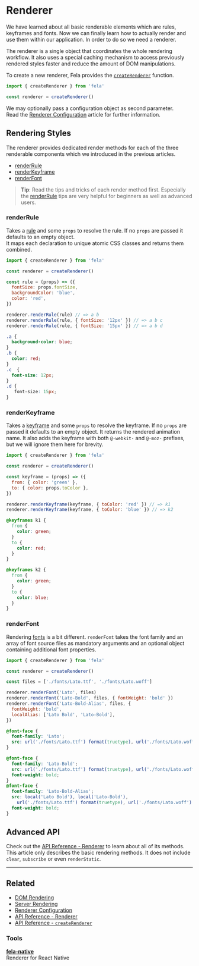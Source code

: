 # Renderer

We have learned about all basic renderable elements which are rules, keyframes and fonts. Now we can finally learn how to actually render and use them within our application. In order to do so we need a renderer.

The renderer is a single object that coordinates the whole rendering workflow. It also uses a special caching mechanism to access previously rendered styles faster and reduce the amount of DOM manipulations.

To create a new renderer, Fela provides the [`createRenderer`](api/fela/createRenderer) function.

```javascript
import { createRenderer } from 'fela'

const renderer = createRenderer()
```

We may optionally pass a configuration object as second parameter.<br />
Read the [Renderer Configuration](advanced/renderer-configuration) article for further information.

## Rendering Styles

The renderer provides dedicated render methods for each of the three renderable components which we introduced in the previous articles.

- [renderRule](api/fela/renderer#renderrule)
- [renderKeyframe](api/fela/renderer#renderkeyframe)
- [renderFont](api/fela/renderer#renderfont)

> **Tip**: Read the tips and tricks of each render method first. Especially the [renderRule](api/fela/renderer#renderrule) tips are very helpful for beginners as well as advanced users.

### renderRule

Takes a [rule](basics/rules) and some `props` to resolve the rule. If no `props` are passed it defaults to an empty object.<br />
It maps each declaration to unique atomic CSS classes and returns them combined.

```javascript
import { createRenderer } from 'fela'

const renderer = createRenderer()

const rule = (props) => ({
  fontSize: props.fontSize,
  backgroundColor: 'blue',
  color: 'red',
})

renderer.renderRule(rule) // => a b
renderer.renderRule(rule, { fontSize: '12px' }) // => a b c
renderer.renderRule(rule, { fontSize: '15px' }) // => a b d
```

```css name=output.css
.a {
  background-color: blue;
}
.b {
  color: red;
}
.c  {
  font-size: 12px;
}
.d {
   font-size: 15px;
}
```

### renderKeyframe

Takes a [keyframe](basics/keyframes) and some `props` to resolve the keyframe. If no `props` are passed it defaults to an empty object.
It returns the rendered animation name.
It also adds the keyframe with both `@-webkit-` and `@-moz-` prefixes, but we will ignore them here for brevity.

```javascript
import { createRenderer } from 'fela'

const renderer = createRenderer()

const keyframe = (props) => ({
  from: { color: 'green' },
  to: { color: props.toColor },
})

renderer.renderKeyframe(keyframe, { toColor: 'red' }) // => k1
renderer.renderKeyframe(keyframe, { toColor: 'blue' }) // => k2
```

```css name=output.css
@keyframes k1 {
  from {
    color: green;
  }
  to {
    color: red;
  }
}

@keyframes k2 {
  from {
    color: green;
  }
  to {
    color: blue;
  }
}
```

### renderFont

Rendering [fonts](basics/fonts) is a bit different. `renderFont` takes the font family and an array of font source files as mandatory arguments and an optional object containing additional font properties.

```javascript
import { createRenderer } from 'fela'

const renderer = createRenderer()

const files = ['./fonts/Lato.ttf', './fonts/Lato.woff']

renderer.renderFont('Lato', files)
renderer.renderFont('Lato-Bold', files, { fontWeight: 'bold' })
renderer.renderFont('Lato-Bold-Alias', files, {
  fontWeight: 'bold',
  localAlias: ['Lato Bold', 'Lato-Bold'],
})
```

```css name=output.css
@font-face {
  font-family: 'Lato';
  src: url('./fonts/Lato.ttf') format(truetype), url('./fonts/Lato.woff') format(woff);
}

@font-face {
  font-family: 'Lato-Bold';
  src: url('./fonts/Lato.ttf') format(truetype), url('./fonts/Lato.woff') format(woff);
  font-weight: bold;
}
@font-face {
  font-family: 'Lato-Bold-Alias';
  src: local('Lato Bold'), local('Lato-Bold'),
    url('./fonts/Lato.ttf') format(truetype), url('./fonts/Lato.woff') format(woff);
  font-weight: bold;
}
```

## Advanced API

Check out the [API Reference - Renderer](api/fela/renderer) to learn about all of its methods. This article only describes the basic rendering methods. It does not include `clear`, `subscribe` or even `renderStatic`.

---

## Related

- [DOM Rendering](advanced/dom-rendering)
- [Server Rendering](advanced/server-rendering)
- [Renderer Configuration](advanced/renderer-configuration)
- [API Reference - Renderer](api/fela/renderer)
- [API Reference - `createRenderer`](api/fela/createRenderer)

### Tools

**[fela-native](https://github.com/robinweser/fela/tree/master/packages/fela-native)**<br />
Renderer for React Native
